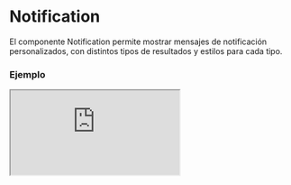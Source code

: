 
# Notification

El componente Notification permite mostrar mensajes de notificación personalizados, con distintos tipos de resultados y estilos para cada tipo.

### Ejemplo

<Iframe src="https://fenextjs-component-storybook.vercel.app/iframe.html?args=&id=notification-notification--index&viewMode=story" />

### Importacion

Para importar el componente Notification, se puede hacer desde fenextjs

```tsx copy
import { Notification } from "fenextjs";
```

### Parametros

| Parametro | Tipo | Requerido | Default | Descripcion |
| --------- | ---- | --------- | ------- | ----------- |
| className | string | no | '' | Clase CSS para el contenedor del componente. |
| type | RequestResultTypeProps \| keyof typeof RequestResultTypeProps | no | RequestResultTypeProps.NORMAL | Tipo de notificación, que define el estilo y el propósito del mensaje. |
| children | ReactNode | no | undefined | Contenido o mensaje que se mostrará dentro de la notificación. |

### Storybook

Para ver el storybook del componente lo puede hacer con este [link](https://fenextjs-component-storybook.vercel.app/?path=/story/notification-notification--index)

### Usos

- Notificación básica

```tsx copy
<Notification>Mensaje de notificación</Notification>
```

- Notificación de éxito

```tsx copy
<Notification type="SUCCESS">Operación exitosa</Notification>
```

- Notificación de error

```tsx copy
<Notification type="ERROR">Error en la operación</Notification>
```

